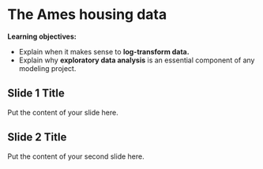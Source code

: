 # The Ames housing data

**Learning objectives:**

- Explain when it makes sense to **log-transform data.**
- Explain why **exploratory data analysis** is an essential component of any modeling project.

## Slide 1 Title

Put the content of your slide here.

## Slide 2 Title

Put the content of your second slide here.
